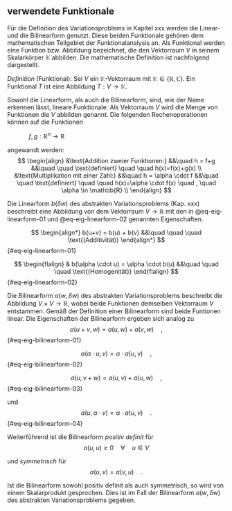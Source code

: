 ## verwendete Funktionale {#sec-funktionale}

Für die Definition des Variationsproblems in Kapitel xxx werden die Linear- und die Bilinearform genutzt. Diese beiden Funktionale gehören dem mathematischen Teilgebiet der Funktionalanalysis an. Als Funktional werden eine Funktion bzw. Abbildung bezeichnet, die den Vektorraum $V$ in seinem Skalarkörper $\mathbb{K}$ abbilden. Die mathematische Definition ist nachfolgend dargestellt.

::: {.block fill="luma(230)" inset="8pt" radius="4pt"}
_Definition_ (Funktional): Sei $V$ ein $\mathbb{K}$-Vektorraum mit $\mathbb{K} \in \{ \mathbb{R},\mathbb{C} \}$. Ein Funktional $T$ ist eine Abbildung $T:V \to \mathbb{K}$.
:::

Sowohl die Linearform, als auch die Bilinearform, sind, wie der Name erkennen lässt, lineare Funktionale. Als Vektorraum $V$ wird die Menge von Funktionen die $V$ abbilden genannt. Die folgenden Rechenoperationen können auf die Funktionen

$\quad \quad \quad f,g: \mathbb{R}^n \to \mathbb{R}$

angewandt werden:
$$
\begin{align}
&\text{Addition zweier Funktionen:} &&\quad h = f+g &&\quad \quad \text{definiert} \quad \quad h(x)=f(x)+g(x) \\
&\text{Multiplikation mit einer Zahl:} &&\quad h = \alpha \cdot f &&\quad \quad \text{definiert} \quad \quad h(x)=\alpha \cdot f(x) \quad , \quad \alpha \in \mathbb{R} \\
\end{align}
$$

Die Linearform $b(\delta w)$ des abstrakten Variationsproblems (Kap. xxx) beschreibt eine Abbildung von dem Vektorraum $V \to \mathbb{R}$ mit den in @eq-eig-linearform-01 und @eq-eig-linearform-02 genannten Eigenschaften.

$$
\begin{align*}
b(u+v) = b(u) + b(v) &&\quad \quad \quad \text{(Additivität)}
\end{align*}
$${#eq-eig-linearform-01}

$$
\begin{flalign}
& b(\alpha \cdot u) = \alpha \cdot b(u) &&\quad \quad \quad \text{(Homogenität)}
\end{flalign}
$${#eq-eig-linearform-02}

Die Bilinearform $a(w,\delta w)$ des abstrakten Variationsproblems beschreibt die Abbildung $V \times V \to \mathbb{R}$, wobei beide Funktionen demselben Vektorraum $V$ entstammen. Gemäß der Definition einer Bilinearform sind beide Funtionen linear. Die Eigenschaften der Bilinearform ergeben sich analog zu 
$$
a(u+v,w) = a(u,w) + a(v,w) \quad ,
$${#eq-eig-bilinearform-01}

$$
a(\alpha \cdot u,v) = \alpha \cdot a(u,v) \quad ,
$${#eq-eig-bilinearform-02}

$$
a(u,v+w) = a(u,v) + a(u,w) \quad ,
$${#eq-eig-bilinearform-03}

und
$$
a(u,\alpha \cdot v) = \alpha \cdot a(u,v) \quad .
$${#eq-eig-bilinearform-04}

Weiterführend ist die Bilinearform _positiv definit_ für
$$
a(u,u) \ge 0 \quad \forall \quad u \in V
$$

und _symmetrisch_ für 
$$
a(u,v) = a(v,u) \quad .
$$

Ist die Bilinearform sowohl positiv definit als auch symmetrisch, so wird von einem Skalarprodukt gesprochen. Dies ist im Fall der Bilinearform $a(w,\delta w)$ des abstrakten Variationsproblems gegeben.